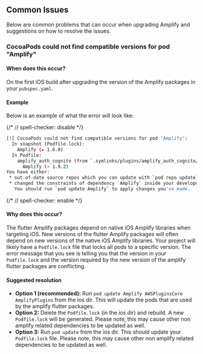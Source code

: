 ## Common Issues

Below are common problems that can occur when upgrading Amplify and suggestions on how to resolve the issues.

### CocoaPods could not find compatible versions for pod "Amplify"

#### When does this occur?

On the first iOS build after upgrading the version of the Amplify packages in your `pubspec.yaml`.

#### Example

Below is an example of what the error will look like:

{/* // spell-checker: disable */}

```sh
[!] CocoaPods could not find compatible versions for pod "Amplify":
  In snapshot (Podfile.lock):
    Amplify (= 1.6.0)
  In Podfile:
    amplify_auth_cognito (from `.symlinks/plugins/amplify_auth_cognito/ios`) was resolved to 0.0.1, which depends on
      Amplify (> 1.9.2)
You have either:
 * out-of-date source repos which you can update with `pod repo update` or with `pod install --repo-update`.
 * changed the constraints of dependency `Amplify` inside your development pod `amplify_auth_cognito`.
   You should run `pod update Amplify` to apply changes you've made.
```

{/* // spell-checker: enable */}

#### Why does this occur?

The flutter Amplify packages depend on native iOS Amplify libraries when targeting iOS. New versions of the flutter Amplify packages will often depend on new versions of the native iOS Amplify libraries. Your project will likely have a `Podfile.lock` file that locks all pods to a specific version. The error message that you see is telling you that the version in your `Podfile.lock` and the version required by the new version of the amplify flutter packages are conflicting.

#### Suggested resolution

- **Option 1 (recommended):** Run `pod update Amplify AWSPluginsCore AmplifyPlugins` from the ios dir. This will update the pods that are used by the amplify flutter packages.
- **Option 2:** Delete the `Podfile.lock` (in the ios dir) and rebuild. A new `Podfile.lock` will be generated. Please note, this may cause other non amplify related dependencies to be updated as well.
- **Option 3:** Run `pod update` from the ios dir. This should update your `Podfile.lock` file. Please note, this may cause other non amplify related dependencies to be updated as well.

